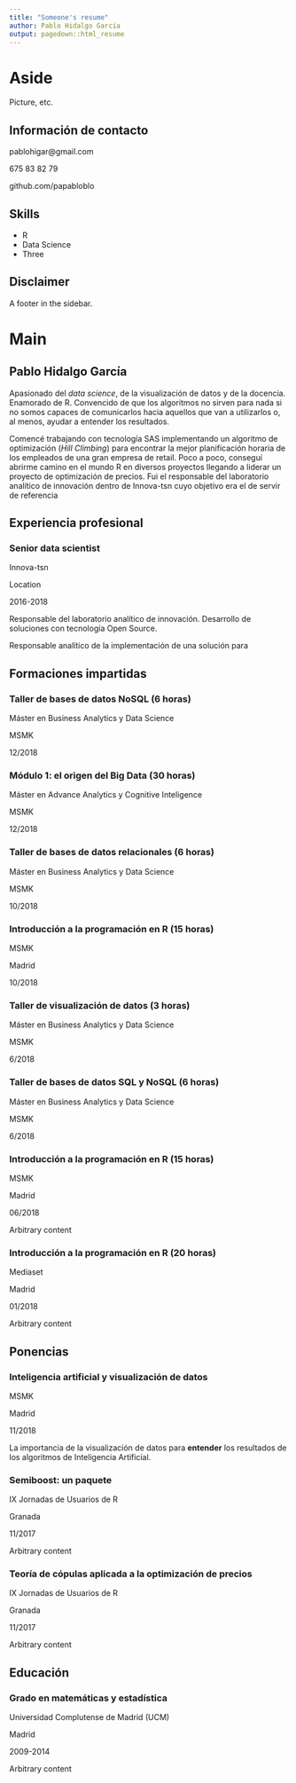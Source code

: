 ```yaml
---
title: "Someone's resume"
author: Pablo Hidalgo García
output: pagedown::html_resume
---
```



Aside
====================================

Picture, etc.

Información de contacto
------------------------------------

<i class="fa fa-envelope"></i> pablohigar@gmail.com

<i class="fa fa-phone"></i> 675 83 82 79

<i class="fa fa-github"></i> github.com/papabloblo

Skills
------------------------------------

- R
- Data Science
- Three

Disclaimer
------------------------------------

A footer in the sidebar.


Main
====================================

Pablo Hidalgo García {#title}
------------------------------------

Apasionado del *data science*, de la visualización de datos y de la docencia. Enamorado de R. Convencido de que los algoritmos no sirven para nada si no somos capaces de comunicarlos hacia aquellos que van a utilizarlos o, al menos, ayudar a entender los resultados.

Comencé trabajando con tecnología SAS implementando un algoritmo de optimización (*Hill Climbing*) para encontrar la mejor planificación horaria de los empleados de una gran empresa de retail. Poco a poco, conseguí abrirme camino en el mundo R en diversos proyectos llegando a liderar un proyecto de optimización de precios. Fui el responsable del laboratorio analítico de innovación dentro de Innova-tsn cuyo objetivo era el de servir de referencia 



Experiencia profesional {data-icon=chalkboard-teacher}
------------------------------------

### Senior data scientist

Innova-tsn

Location

2016-2018

Responsable del laboratorio analítico de innovación. Desarrollo de soluciones con tecnología Open Source.

Responsable analítico de la implementación de una solución para 



Formaciones impartidas {data-icon=chalkboard-teacher}
------------------------------------

### Taller de bases de datos NoSQL (6 horas)

Máster en Business Analytics y Data Science

MSMK

12/2018

### Módulo 1: el origen del Big Data (30 horas)

Máster en Advance Analytics y Cognitive Inteligence

MSMK

12/2018

### Taller de bases de datos relacionales (6 horas)

Máster en Business Analytics y Data Science

MSMK

10/2018

### Introducción a la programación en R (15 horas)

MSMK

Madrid

10/2018


### Taller de visualización de datos (3 horas)

Máster en Business Analytics y Data Science

MSMK

6/2018

### Taller de bases de datos SQL y NoSQL (6 horas)

Máster en Business Analytics y Data Science

MSMK

6/2018

### Introducción a la programación en R (15 horas)

MSMK

Madrid

06/2018

Arbitrary content

### Introducción a la programación en R (20 horas)

Mediaset

Madrid

01/2018

Arbitrary content


Ponencias {data-icon=chalkboard-teacher}
------------------------------------

### Inteligencia artificial y visualización de datos

MSMK

Madrid

11/2018

La importancia de la visualización de datos para **entender** los resultados de los algoritmos de Inteligencia Artificial.

### Semiboost: un paquete

IX Jornadas de Usuarios de R

Granada

11/2017

Arbitrary content

### Teoría de cópulas aplicada a la optimización de precios

IX Jornadas de Usuarios de R

Granada

11/2017

Arbitrary content


Educación {data-icon=graduation-cap}
------------------------------------

### Grado en matemáticas y estadística

Universidad Complutense de Madrid (UCM)

Madrid

2009-2014

Arbitrary content


